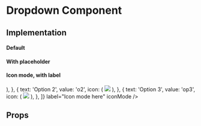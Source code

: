 
<Meta title="Core|Molecules/Dropdown" />

# Dropdown Component

## Implementation

#### Default

<Preview>
  <Story name="default">
    <Dropdown
      optionList={[
        {
          text: 'Show all members',
          value: 'o1',
        },
        { text: 'option2option2option2option2option2', value: 'o2' },
        { text: 'option3', value: 'op3' },
      ]}
    />
  </Story>
</Preview>

#### With placeholder

<Preview>
  <Story name="with placeholder">
    <Dropdown
      optionList={[
        { text: 'Show all members', value: 'o1' },
        { text: 'option2option2option2option2option2', value: 'o2' },
        { text: 'option3', value: 'op3' },
      ]}
      placeholder="Placeholder"
    />
  </Story>
</Preview>

#### Icon mode, with label

<Preview>
  <Story name="icon mode, with label">
    <Dropdown
      optionList={[
        {
          text: 'Option 1',
          value: 'o1',
          icon: (
            <img style={{ width: '30px' }} src="assets/icons/checkmark.svg" />
          ),
        },
        {
          text: 'Option 2',
          value: 'o2',
          icon: (
            <img style={{ width: '30px' }} src="assets/icons/checkmark.svg" />
          ),
        },
        {
          text: 'Option 3',
          value: 'op3',
          icon: (
            <img style={{ width: '30px' }} src="assets/icons/checkmark.svg" />
          ),
        },
      ]}
      label="Icon mode here"
      iconMode
    />
  </Story>
</Preview>

## Props

<Props of={Dropdown} />
